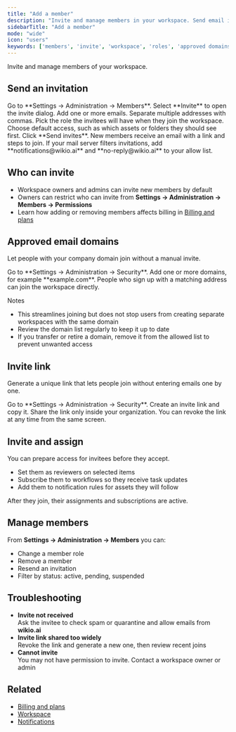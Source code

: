 ```yaml
---
title: "Add a member"
description: "Invite and manage members in your workspace. Send email invites, allow company domains, or share a secure join link."
sidebarTitle: "Add a member"
mode: "wide"
icon: "users"
keywords: ['members', 'invite', 'workspace', 'roles', 'approved domains', 'invite link', 'billing']
---
```


Invite and manage members of your workspace.

## Send an invitation

<Steps>
  <Step title="Open Members">
    Go to **Settings → Administration → Members**.
  </Step>
  <Step title="Click Invite">
    Select **Invite** to open the invite dialog.
  </Step>
  <Step title="Enter email addresses">
    Add one or more emails. Separate multiple addresses with commas.
  </Step>
  <Step title="Choose role">
    Pick the role the invitees will have when they join the workspace.
  </Step>
  <Step title="Select auto access (optional)">
    Choose default access, such as which assets or folders they should see first.
  </Step>
  <Step title="Send invites">
    Click **Send invites**. New members receive an email with a link and steps to join.
  </Step>
</Steps>

<Callout type="info">
If your mail server filters invitations, add **notifications@wikio.ai** and **no-reply@wikio.ai** to your allow list.
</Callout>

## Who can invite

- Workspace owners and admins can invite new members by default  
- Owners can restrict who can invite from **Settings → Administration → Members → Permissions**  
- Learn how adding or removing members affects billing in [Billing and plans](/admin/billing)

## Approved email domains

Let people with your company domain join without a manual invite.

<Steps>
  <Step title="Open Security">
    Go to **Settings → Administration → Security**.
  </Step>
  <Step title="Add allowed domain">
    Add one or more domains, for example **example.com**.
  </Step>
  <Step title="Save">
    People who sign up with a matching address can join the workspace directly.
  </Step>
</Steps>

Notes

- This streamlines joining but does not stop users from creating separate workspaces with the same domain  
- Review the domain list regularly to keep it up to date  
- If you transfer or retire a domain, remove it from the allowed list to prevent unwanted access

## Invite link

Generate a unique link that lets people join without entering emails one by one.

<Steps>
  <Step title="Open Security">
    Go to **Settings → Administration → Security**.
  </Step>
  <Step title="Generate link">
    Create an invite link and copy it.
  </Step>
  <Step title="Share carefully">
    Share the link only inside your organization.
  </Step>
  <Step title="Disable when done">
    You can revoke the link at any time from the same screen.
  </Step>
</Steps>

## Invite and assign

You can prepare access for invitees before they accept.

- Set them as reviewers on selected items  
- Subscribe them to workflows so they receive task updates  
- Add them to notification rules for assets they will follow

After they join, their assignments and subscriptions are active.

## Manage members

From **Settings → Administration → Members** you can:

- Change a member role  
- Remove a member  
- Resend an invitation  
- Filter by status: active, pending, suspended

## Troubleshooting

- **Invite not received**  
  Ask the invitee to check spam or quarantine and allow emails from **wikio.ai**  
- **Invite link shared too widely**  
  Revoke the link and generate a new one, then review recent joins  
- **Cannot invite**  
  You may not have permission to invite. Contact a workspace owner or admin

## Related

- [Billing and plans](/admin/billing)  
- [Workspace](/admin/workspace)  
- [Notifications](/account/notifications)
```



